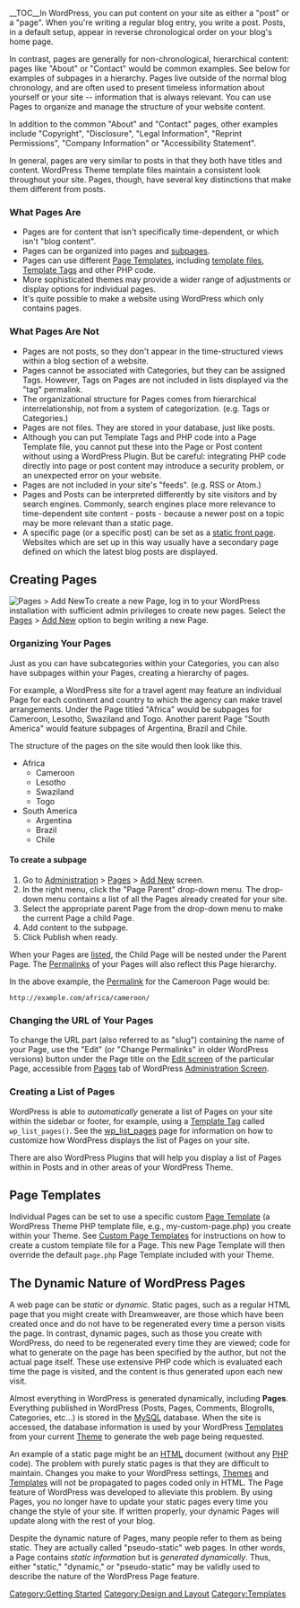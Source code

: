 {{Languages|
{{en|Pages}}
{{es|Pages}}
{{fr|Pages}}
{{it|Pagine}}
{{ja|Pages}}
{{ko|Pages}}
{{lo|Pages}}
{{mya|Pages}}
{{nl|Pagina's}}
{{pt-br|Sub-Painel Páginas-Adicionar Nova}}
{{ru|Страницы}}
{{sk|Stránky}}
{{th|Pages}}
{{zh-cn|页面}}
{{zh-tw|網誌分頁}}
}}

__TOC__In WordPress, you can put content on your site as either a "post" or a "page". When you're writing a regular blog entry, you write a post. Posts, in a default setup, appear in reverse chronological order on your blog's home page.

In contrast, pages are generally for non-chronological, hierarchical content: pages like "About" or "Contact" would be common examples. See below for examples of subpages in a hierarchy. Pages live outside of the normal blog chronology, and are often used to present timeless information about yourself or your site -- information that is always relevant. You can use Pages to organize and manage the structure of your website content. 

In addition to the common "About" and "Contact" pages, other examples include "Copyright", "Disclosure", "Legal Information", "Reprint Permissions", "Company Information" or "Accessibility Statement".

In general, pages are very similar to posts in that they both have titles and content. WordPress Theme template files maintain a consistent look throughout your site. Pages, though, have several key distinctions that make them different from posts.

===What Pages Are===
* Pages are for content that isn't specifically time-dependent, or which isn't "blog content".
* Pages can be organized into pages and [[#Organizing_Your_Pages|subpages]].
* Pages can use different [https://developer.wordpress.org/themes/template-files-section/page-template-files Page Templates], including [[Stepping Into Templates|template files]], [[Template Tags|Template Tags]] and other PHP code.
* More sophisticated themes may provide a wider range of adjustments or display options for individual pages.
* It's quite possible to make a website using WordPress which only contains pages.

===What Pages Are Not===
* Pages are not posts, so they don't appear in the time-structured views within a blog section of a website.
* Pages cannot be associated with Categories, but they can be assigned Tags. However, Tags on Pages are not included in lists displayed via the "tag" permalink.
* The organizational structure for Pages comes from hierarchical interrelationship, not from a system of categorization. (e.g. Tags or Categories.)
* Pages are not files. They are stored in your database, just like posts.
* Although you can put Template Tags and PHP code into a Page Template file, you cannot put these into the Page or Post content without using a WordPress Plugin. But be careful: integrating PHP code directly into page or post content may introduce a security problem, or an unexpected error on your website.
* Pages are not included in your site's "feeds". (e.g. RSS or Atom.)
* Pages and Posts can be interpreted differently by site visitors and by search engines. Commonly, search engines place more relevance to time-dependent site content - posts - because a newer post on a topic may be more relevant than a static page. 
* A specific page (or a specific post) can be set as a [[Creating_a_Static_Front_Page|static front page]]. Websites which are set up in this way usually have a secondary page defined on which the latest blog posts are displayed.

==Creating Pages==

[[Image:Pages-AddNew-4.3.png|right|thumbnail|Pages > Add New]]To create a new Page, log in to your WordPress installation with sufficient admin privileges to create new pages. Select the [[Administration_Screens#Add_New_Page|Pages]] > [[Pages_Add_New_Screen|Add New]] option to begin writing a new Page.

===Organizing Your Pages===

Just as you can have subcategories within your Categories, you can also have subpages within your Pages, creating a hierarchy of pages.

For example, a WordPress site for a travel agent may feature an individual Page for each continent and country to which the agency can make travel arrangements. Under the Page titled "Africa" would be subpages for Cameroon, Lesotho, Swaziland and Togo. Another parent Page "South America" would feature subpages of Argentina, Brazil and Chile.

The structure of the pages on the site would then look like this.

*Africa
**Cameroon
**Lesotho
**Swaziland
**Togo
*South America
**Argentina
**Brazil
**Chile

====To create a subpage====
# Go to [[Administration_Screens|Administration]] > [[Administration_Screens#Add_New_Page|Pages]] > [[Pages_Add_New_Screen|Add New]] screen.
# In the right menu, click the "Page Parent" drop-down menu. The drop-down menu contains a list of all the Pages already created for your site. 
# Select the appropriate parent Page from the drop-down menu to make the current Page a child Page.
# Add content to the subpage.
# Click Publish when ready. 

When your Pages are [[#Listing Your Pages on Your Site|listed]], the Child Page will be nested under the Parent Page. The [[Using Permalinks|Permalinks]] of your Pages will also reflect this Page hierarchy. 

In the above example, the [[Using Permalinks|Permalink]] for the Cameroon Page would be:

 <nowiki>http://example.com/africa/cameroon/</nowiki>

===Changing the URL of Your Pages===

To change the URL part (also referred to as "slug") containing the name of your Page, use the "Edit" (or "Change Permalinks" in older WordPress versions) button under the Page title on the [[Writing Posts|Edit screen]] of the particular Page, accessible from [[Administration_Screens#Pages|Pages]] tab of WordPress [[Administration Screens|Administration Screen]].

===Creating a List of Pages===

WordPress is able to ''automatically'' generate a list of Pages on your site within the sidebar or footer, for example, using a [[Template Tags|Template Tag]] called <tt>wp_list_pages()</tt>. See the [[Template Tags/wp_list_pages|wp_list_pages]] page for information on how to customize how WordPress displays the list of Pages on your site. 

There are also WordPress Plugins that will help you display a list of Pages within in Posts and in other areas of your WordPress Theme.

==Page Templates==

Individual Pages can be set to use a specific custom [https://developer.wordpress.org/themes/template-files-section/page-template-files/ Page Template] (a WordPress Theme PHP template file, e.g., my-custom-page.php) you create within your Theme. See [https://developer.wordpress.org/themes/template-files-section/page-template-files/#creating-custom-page-templates-for-global-use Custom Page Templates] for instructions on how to create a custom template file for a Page. This new Page Template will then override the default <tt>page.php</tt> Page Template included with your Theme.

== The Dynamic Nature of WordPress Pages ==

A web page can be ''static'' or ''dynamic.'' Static pages, such as a regular HTML page that you might create with Dreamweaver, are those which have been created once and do not have to be regenerated every time a person visits the page. In contrast, dynamic pages, such as those you create with WordPress, do need to be regenerated every time they are viewed; code for what to generate on the page has been specified by the author, but not the actual page itself. These use extensive PHP code which is evaluated each time the page is visited, and the content is thus generated upon each new visit.

Almost everything in WordPress is generated dynamically, including '''Pages'''. Everything published in WordPress (Posts, Pages, Comments, Blogrolls, Categories, etc...) is stored in the [[Glossary#MySQL|MySQL]] database. When the site is accessed, the database information is used by your WordPress [[Theme Development#Theme Templates|Templates]] from your current [[Using Themes|Theme]] to generate the web page being requested. 

An example of a static page might be an [[Glossary#HTML|HTML]] document (without any [[Glossary#PHP|PHP]] code). The problem with purely static pages is that they are difficult to maintain. Changes you make to your WordPress settings, [[Using Themes|Themes]] and [[Theme Development#Theme Templates|Templates]] will not be propagated to pages coded only in HTML. The Page feature of WordPress was developed to alleviate this problem. By using Pages, you no longer have to update your static pages every time you change the style of your site. If written properly, your dynamic Pages will update along with the rest of your blog.

Despite the dynamic nature of Pages, many people refer to them as being static. They are actually called "pseudo-static" web pages. In other words, a Page contains ''static information'' but is ''generated dynamically''. Thus, either "static," "dynamic," or "pseudo-static" may be validly used to describe the nature of the WordPress Page feature. 

[[Category:Getting Started]]
[[Category:Design and Layout]]
[[Category:Templates]]